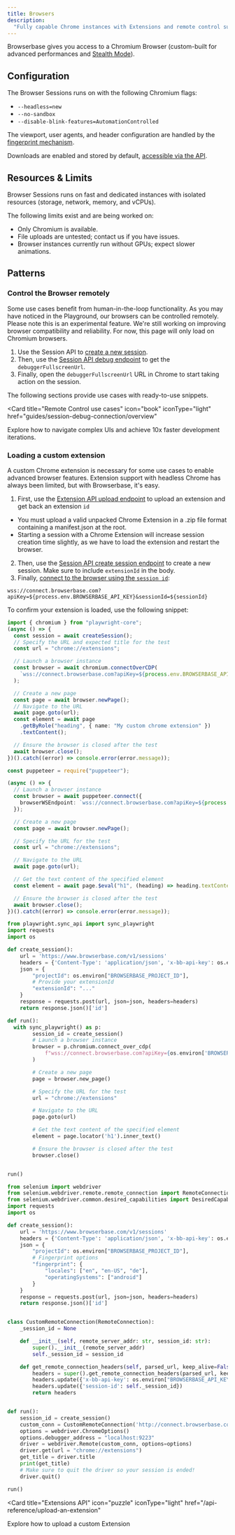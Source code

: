 ```yaml
---
title: Browsers
description:
  "Fully capable Chrome instances with Extensions and remote control support."
---
```


Browserbase gives you access to a Chromium Browser (custom-built for advanced
performances and [Stealth Mode](/features/stealth-mode)).

## Configuration

The Browser Sessions runs on with the following Chromium flags:

- `--headless=new`
- `--no-sandbox`
- `--disable-blink-features=AutomationControlled`

The viewport, user agents, and header configuration are handled by the
[fingerprint mechanism](/features/stealth-mode).

Downloads are enabled and stored by default,
[accessible via the API](/features/sessions#downloading-files).

## Resources & Limits

Browser Sessions runs on fast and dedicated instances with isolated resources
(storage, network, memory, and vCPUs).

The following limits exist and are being worked on:

- Only Chromium is available.
- File uploads are untested; contact us if you have issues.
- Browser instances currently run without GPUs; expect slower animations.

## Patterns

### Control the Browser remotely

Some use cases benefit from human-in-the-loop functionality. As you may have
noticed in the Playground, our browsers can be controlled remotely. Please note
this is an experimental feature. We're still working on improving browser
compatibility and reliability. For now, this page will only load on Chromium
browsers.

1. Use the Session API to
   [create a new session](/api-reference/create-a-session).
2. Then, use the
   [Session API debug endpoint](/api-reference/retrieve-a-session-debug-connection-urls)
   to get the `debuggerFullscreenUrl`.
3. Finally, open the `debuggerFullscreenUrl` URL in Chrome to start taking
   action on the session.

The following sections provide use cases with ready-to-use snippets.

<Card
  title="Remote Control use cases"
  icon="book"
  iconType="light"
  href="guides/session-debug-connection/overview"
>
  Explore how to navigate complex UIs and achieve 10x faster development
  iterations.
</Card>

### Loading a custom extension

A custom Chrome extension is necessary for some use cases to enable advanced
browser features. Extension support with headless Chrome has always been
limited, but with Browserbase, it's easy.

1. First, use the
   [Extension API upload endpoint](/api-reference/upload-an-extension) to upload
   an extension and get back an extension `id`

<Note>

- You must upload a valid unpacked Chrome Extension in a .zip file format
  containing a manifest.json at the root.
- Starting a session with a Chrome Extension will increase session creation time
  slightly, as we have to load the extension and restart the browser.

</Note>

2. Then, use the
   [Session API create session endpoint](/api-reference/create-a-session) to
   create a new session. Make sure to include `extensionId` in the body.
3. Finally,
   [connect to the browser using the `session id`](/api-reference/list-all-sessions):

`wss://connect.browserbase.com?apiKey=${process.env.BROWSERBASE_API_KEY}&sessionId=${sessionId}`

To confirm your extension is loaded, use the following snippet:

<CodeGroup>

```typescript Playwright (TypeScript)
import { chromium } from "playwright-core";
(async () => {
  const session = await createSession();
  // Specify the URL and expected title for the test
  const url = "chrome://extensions";

  // Launch a browser instance
  const browser = await chromium.connectOverCDP(
    `wss://connect.browserbase.com?apiKey=${process.env.BROWSERBASE_API_KEY}&sessionId=${session.id}`,
  );

  // Create a new page
  const page = await browser.newPage();
  // Navigate to the URL
  await page.goto(url);
  const element = await page
    .getByRole("heading", { name: "My custom chrome extension" })
    .textContent();

  // Ensure the browser is closed after the test
  await browser.close();
})().catch((error) => console.error(error.message));
```

```typescript Puppeteer (TypeScript)
const puppeteer = require("puppeteer");

(async () => {
  // Launch a browser instance
  const browser = await puppeteer.connect({
    browserWSEndpoint: `wss://connect.browserbase.com?apiKey=${process.env.BROWSERBASE_API_KEY}&sessionId=${session.id}`,
  });

  // Create a new page
  const page = await browser.newPage();

  // Specify the URL for the test
  const url = "chrome://extensions";

  // Navigate to the URL
  await page.goto(url);

  // Get the text content of the specified element
  const element = await page.$eval("h1", (heading) => heading.textContent);

  // Ensure the browser is closed after the test
  await browser.close();
})().catch((error) => console.error(error.message));
```

```python Playwight (Python)
from playwright.sync_api import sync_playwright
import requests
import os

def create_session():
    url = 'https://www.browserbase.com/v1/sessions'
    headers = {'Content-Type': 'application/json', 'x-bb-api-key': os.environ["BROWSERBASE_API_KEY"]}
    json = {
        "projectId": os.environ["BROWSERBASE_PROJECT_ID"],
        # Provide your extensionId
        "extensionId": "..."
    }
    response = requests.post(url, json=json, headers=headers)
    return response.json()['id']

def run():
  with sync_playwright() as p:
        session_id = create_session()
        # Launch a browser instance
        browser = p.chromium.connect_over_cdp(
            f"wss://connect.browserbase.com?apiKey={os.environ['BROWSERBASE_API_KEY']}&sessionId={session.id}"
        )

        # Create a new page
        page = browser.new_page()

        # Specify the URL for the test
        url = "chrome://extensions"

        # Navigate to the URL
        page.goto(url)

        # Get the text content of the specified element
        element = page.locator('h1').inner_text()

        # Ensure the browser is closed after the test
        browser.close()


run()
```

```python Selenium (Python)
from selenium import webdriver
from selenium.webdriver.remote.remote_connection import RemoteConnection
from selenium.webdriver.common.desired_capabilities import DesiredCapabilities
import requests
import os

def create_session():
    url = 'https://www.browserbase.com/v1/sessions'
    headers = {'Content-Type': 'application/json', 'x-bb-api-key': os.environ["BROWSERBASE_API_KEY"]}
    json = {
        "projectId": os.environ["BROWSERBASE_PROJECT_ID"],
        # Fingerprint options
        "fingerprint": {
            "locales": ["en", "en-US", "de"],
            "operatingSystems": ["android"]
        }
    }
    response = requests.post(url, json=json, headers=headers)
    return response.json()['id']


class CustomRemoteConnection(RemoteConnection):
    _session_id = None

    def __init__(self, remote_server_addr: str, session_id: str):
        super().__init__(remote_server_addr)
        self._session_id = session_id

    def get_remote_connection_headers(self, parsed_url, keep_alive=False):
        headers = super().get_remote_connection_headers(parsed_url, keep_alive)
        headers.update({'x-bb-api-key': os.environ["BROWSERBASE_API_KEY"]})
        headers.update({'session-id': self._session_id})
        return headers


def run():
    session_id = create_session()
    custom_conn = CustomRemoteConnection('http://connect.browserbase.com/webdriver', session_id)
    options = webdriver.ChromeOptions()
    options.debugger_address = "localhost:9223"
    driver = webdriver.Remote(custom_conn, options=options)
    driver.get(url = "chrome://extensions")
    get_title = driver.title
    print(get_title)
    # Make sure to quit the driver so your session is ended!
    driver.quit()

run()
```

</CodeGroup>

<Card
  title="Extensions API"
  icon="puzzle"
  iconType="light"
  href="/api-reference/upload-an-extension"
>
  Explore how to upload a custom Extension
</Card>
